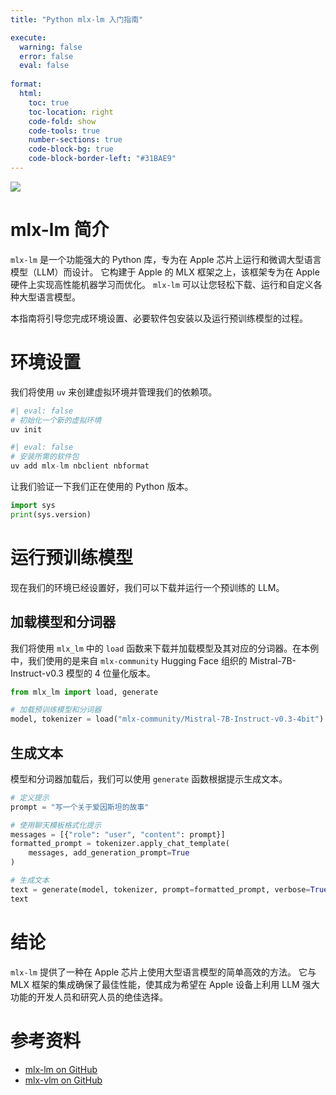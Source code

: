 ```yaml
---
title: "Python mlx-lm 入门指南"

execute:
  warning: false
  error: false
  eval: false
  
format:
  html:
    toc: true
    toc-location: right
    code-fold: show
    code-tools: true
    number-sections: true
    code-block-bg: true
    code-block-border-left: "#31BAE9"
---
```


![](images/clipboard-2481905032.png)

# mlx-lm 简介

`mlx-lm` 是一个功能强大的 Python 库，专为在 Apple 芯片上运行和微调大型语言模型（LLM）而设计。 它构建于 Apple 的 MLX 框架之上，该框架专为在 Apple 硬件上实现高性能机器学习而优化。 `mlx-lm` 可以让您轻松下载、运行和自定义各种大型语言模型。

本指南将引导您完成环境设置、必要软件包安装以及运行预训练模型的过程。

# 环境设置

我们将使用 `uv` 来创建虚拟环境并管理我们的依赖项。

```python
#| eval: false
# 初始化一个新的虚拟环境
uv init
```

```python
#| eval: false
# 安装所需的软件包
uv add mlx-lm nbclient nbformat
```

让我们验证一下我们正在使用的 Python 版本。

```python
import sys
print(sys.version)
```

# 运行预训练模型

现在我们的环境已经设置好，我们可以下载并运行一个预训练的 LLM。

## 加载模型和分词器

我们将使用 `mlx_lm` 中的 `load` 函数来下载并加载模型及其对应的分词器。在本例中，我们使用的是来自 `mlx-community` Hugging Face 组织的 Mistral-7B-Instruct-v0.3 模型的 4 位量化版本。

```python
from mlx_lm import load, generate

# 加载预训练模型和分词器
model, tokenizer = load("mlx-community/Mistral-7B-Instruct-v0.3-4bit")
```

## 生成文本

模型和分词器加载后，我们可以使用 `generate` 函数根据提示生成文本。

```python
# 定义提示
prompt = "写一个关于爱因斯坦的故事"

# 使用聊天模板格式化提示
messages = [{"role": "user", "content": prompt}]
formatted_prompt = tokenizer.apply_chat_template(
    messages, add_generation_prompt=True
)

# 生成文本
text = generate(model, tokenizer, prompt=formatted_prompt, verbose=True)
text
```

# 结论

`mlx-lm` 提供了一种在 Apple 芯片上使用大型语言模型的简单高效的方法。 它与 MLX 框架的集成确保了最佳性能，使其成为希望在 Apple 设备上利用 LLM 强大功能的开发人员和研究人员的绝佳选择。

# 参考资料

-   [mlx-lm on GitHub](https://github.com/ml-explore/mlx-lm)
-   [mlx-vlm on GitHub](https://github.com/Blaizzy/mlx-vlm)